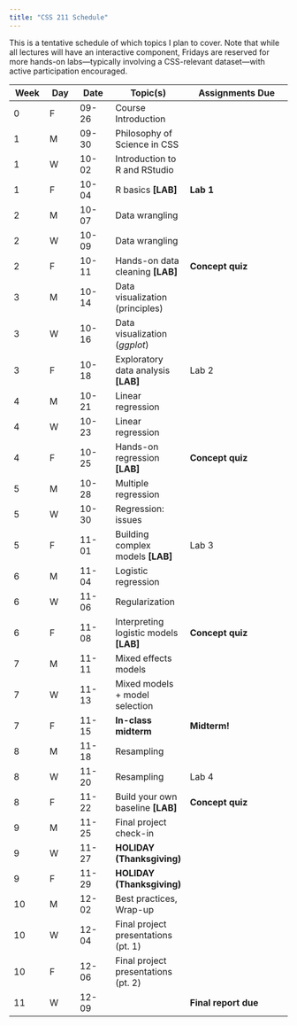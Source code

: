 ```yaml
---
title: "CSS 211 Schedule"
---
```



This is a tentative schedule of which topics I plan to cover. Note that while all lectures will have an interactive component, Fridays are reserved for more hands-on labs—typically involving a CSS-relevant dataset—with active participation encouraged. 

| Week | Day | Date | Topic(s) | Assignments Due |
|------|-----|------|----------|-----------------|
| 0 | F | 09-26 | Course Introduction | |
| 1 | M | 09-30 | Philosophy of Science in CSS | |
| 1 | W | 10-02 | Introduction to R and RStudio | |
| 1 | F | 10-04 | R basics **[LAB]** | **Lab 1** |
| 2 | M | 10-07 | Data wrangling | |
| 2 | W | 10-09 | Data wrangling | |
| 2 | F | 10-11 | Hands-on data cleaning **[LAB]** | **Concept quiz** |
| 3 | M | 10-14 | Data visualization (principles) | |
| 3 | W | 10-16 | Data visualization (*ggplot*) | |
| 3 | F | 10-18 | Exploratory data analysis **[LAB]** | Lab 2 |
| 4 | M | 10-21 | Linear regression | |
| 4 | W | 10-23 | Linear regression | |
| 4 | F | 10-25 | Hands-on regression **[LAB]** | **Concept quiz** |
| 5 | M | 10-28 | Multiple regression | |
| 5 | W | 10-30 | Regression: issues | |
| 5 | F | 11-01 | Building complex models **[LAB]** | Lab 3 |
| 6 | M | 11-04 | Logistic regression | |
| 6 | W | 11-06 | Regularization | |
| 6 | F | 11-08 | Interpreting logistic models **[LAB]** | **Concept quiz** |
| 7 | M | 11-11 | Mixed effects models | |
| 7 | W | 11-13 | Mixed models + model selection | |
| 7 | F | 11-15 | **In-class midterm** | **Midterm!** |
| 8 | M | 11-18 | Resampling | |
| 8 | W | 11-20 | Resampling | Lab 4 |
| 8 | F | 11-22 | Build your own baseline **[LAB]** | **Concept quiz** |
| 9 | M | 11-25 | Final project check-in | |
| 9 | W | 11-27 | **HOLIDAY (Thanksgiving)** | |
| 9 | F | 11-29 | **HOLIDAY (Thanksgiving)** | |
| 10 | M | 12-02 | Best practices, Wrap-up | |
| 10 | W | 12-04 | Final project presentations (pt. 1) | |
| 10 | F | 12-06 | Final project presentations (pt. 2) | |
| 11 | W | 12-09 | | **Final report due** |